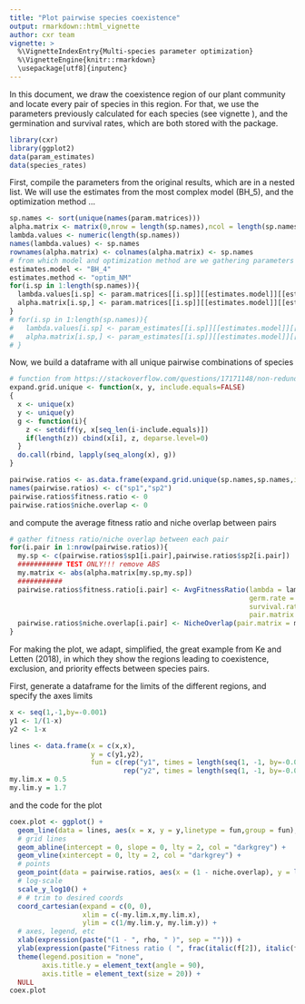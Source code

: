 ```yaml
---
title: "Plot pairwise species coexistence"
output: rmarkdown::html_vignette
author: cxr team
vignette: >
  %\VignetteIndexEntry{Multi-species parameter optimization}
  %\VignetteEngine{knitr::rmarkdown}
  \usepackage[utf8]{inputenc}
---
```


In this document, we draw the coexistence region of our plant community and locate every pair of species in this region. For that, we use the parameters previously calculated for each species (see vignette \code{Multi-species parameter optimization}), and the germination and survival rates, which are both stored with the package. 

```r
library(cxr)
library(ggplot2)
data(param_estimates)
data(species_rates)
```

First, compile the parameters from the original results, which are in a nested list. We will use the estimates from the most complex model (BH_5), and the optimization method ...

```r
sp.names <- sort(unique(names(param.matrices)))
alpha.matrix <- matrix(0,nrow = length(sp.names),ncol = length(sp.names))
lambda.values <- numeric(length(sp.names))
names(lambda.values) <- sp.names
rownames(alpha.matrix) <- colnames(alpha.matrix) <- sp.names
# from which model and optimization method are we gathering parameters
estimates.model <- "BH_4"
estimates.method <- "optim_NM"
for(i.sp in 1:length(sp.names)){
  lambda.values[i.sp] <- param.matrices[[i.sp]][[estimates.model]][[estimates.method]]$lambda
  alpha.matrix[i.sp,] <- param.matrices[[i.sp]][[estimates.model]][[estimates.method]]$alpha[sp.names]
}
# for(i.sp in 1:length(sp.names)){
#   lambda.values[i.sp] <- param_estimates[[i.sp]][[estimates.model]][[estimates.method]]$lambda
#   alpha.matrix[i.sp,] <- param_estimates[[i.sp]][[estimates.model]][[estimates.method]]$alpha[sp.names]
# }
```

Now, we build a dataframe with all unique pairwise combinations of species

```r
# function from https://stackoverflow.com/questions/17171148/non-redundant-version-of-expand-grid
expand.grid.unique <- function(x, y, include.equals=FALSE)
{
  x <- unique(x)
  y <- unique(y)
  g <- function(i){
    z <- setdiff(y, x[seq_len(i-include.equals)])
    if(length(z)) cbind(x[i], z, deparse.level=0)
  }
  do.call(rbind, lapply(seq_along(x), g))
}

pairwise.ratios <- as.data.frame(expand.grid.unique(sp.names,sp.names,include.equals = FALSE),stringsAsFactors = FALSE)
names(pairwise.ratios) <- c("sp1","sp2")
pairwise.ratios$fitness.ratio <- 0
pairwise.ratios$niche.overlap <- 0
```

and compute the average fitness ratio and niche overlap between pairs

```r
# gather fitness ratio/niche overlap between each pair
for(i.pair in 1:nrow(pairwise.ratios)){
  my.sp <- c(pairwise.ratios$sp1[i.pair],pairwise.ratios$sp2[i.pair])
  ########### TEST ONLY!!! remove ABS
  my.matrix <- abs(alpha.matrix[my.sp,my.sp])
  ###########
  pairwise.ratios$fitness.ratio[i.pair] <- AvgFitnessRatio(lambda = lambda.values[my.sp],
                                                           germ.rate = species_rates$germination[species_rates$code %in% my.sp],
                                                           survival.rate = species_rates$`seed survival`[species_rates$code %in% my.sp],
                                                           pair.matrix = my.matrix)[[3]]
  pairwise.ratios$niche.overlap[i.pair] <- NicheOverlap(pair.matrix = my.matrix)
}
```

For making the plot, we adapt, simplified, the great example from Ke and Letten (2018), in which they show the regions leading to coexistence, exclusion, and priority effects between species pairs.

First, generate a dataframe for the limits of the different regions, and specify the axes limits

```r
x <- seq(1,-1,by=-0.001)
y1 <- 1/(1-x)
y2 <- 1-x

lines <- data.frame(x = c(x,x), 
                    y = c(y1,y2), 
                    fun = c(rep("y1", times = length(seq(1, -1, by=-0.001))), 
                            rep("y2", times = length(seq(1, -1, by=-0.001)))))
my.lim.x = 0.5
my.lim.y = 1.7
```

and the code for the plot

```r
coex.plot <- ggplot() + 
  geom_line(data = lines, aes(x = x, y = y,linetype = fun,group = fun), col = "black") +
  # grid lines
  geom_abline(intercept = 0, slope = 0, lty = 2, col = "darkgrey") +
  geom_vline(xintercept = 0, lty = 2, col = "darkgrey") +
  # points
  geom_point(data = pairwise.ratios, aes(x = (1 - niche.overlap), y = log(fitness.ratio))) +
  # log-scale
  scale_y_log10() +
  # # trim to desired coords
  coord_cartesian(expand = c(0, 0),
                  xlim = c(-my.lim.x,my.lim.x),
                  ylim = c(1/my.lim.y, my.lim.y)) +
  # axes, legend, etc
  xlab(expression(paste("(1 - ", rho, " )", sep = ""))) + 
  ylab(expression(paste("Fitness ratio ( ", frac(italic(f[2]), italic(f[1])), " )", sep=""))) +
  theme(legend.position = "none", 
        axis.title.y = element_text(angle = 90), 
        axis.title = element_text(size = 20)) +
  NULL
coex.plot
```
 
 